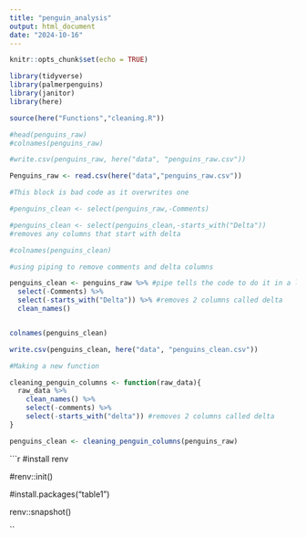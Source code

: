 ```yaml
---
title: "penguin_analysis"
output: html_document
date: "2024-10-16"
---
```


```r
knitr::opts_chunk$set(echo = TRUE)

library(tidyverse)
library(palmerpenguins)
library(janitor)
library(here)
```

```r
source(here("Functions","cleaning.R"))
```


```r

#head(penguins_raw)
#colnames(penguins_raw)

```

```r
#write.csv(penguins_raw, here("data", "penguins_raw.csv"))

```

```r
Penguins_raw <- read.csv(here("data","penguins_raw.csv"))
```



```r
#This block is bad code as it overwrites one

#penguins_clean <- select(penguins_raw,-Comments)

#penguins_clean <- select(penguins_clean,-starts_with("Delta"))
#removes any columns that start with delta

#colnames(penguins_clean)
```

```r
#using piping to remove comments and delta columns

penguins_clean <- penguins_raw %>% #pipe tells the code to do it in a list
  select(-Comments) %>%
  select(-starts_with("Delta")) %>% #removes 2 columns called delta
  clean_names()


colnames(penguins_clean)
```

```r
write.csv(penguins_clean, here("data", "penguins_clean.csv"))
```

```r
#Making a new function

cleaning_penguin_columns <- function(raw_data){
  raw_data %>%
    clean_names() %>%
    select(-comments) %>%
    select(-starts_with("delta")) #removes 2 columns called delta
}

penguins_clean <- cleaning_penguin_columns(penguins_raw)
```

```r
#install renv

#renv::init()

#install.packages("table1")

renv::snapshot()

``

